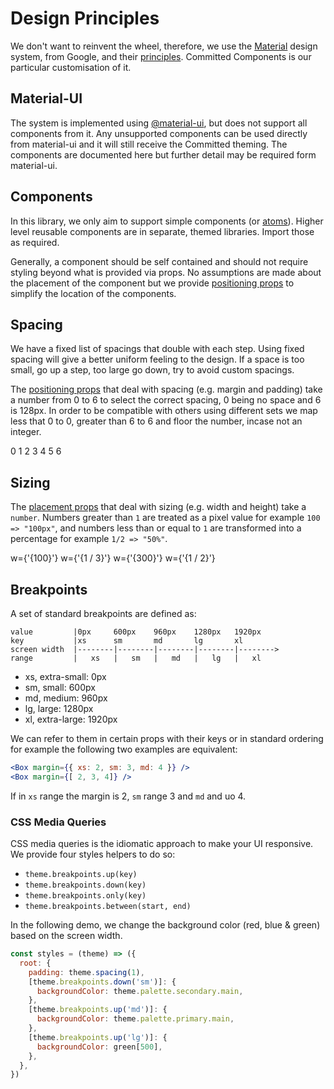 
<Meta title="Design System/Design Principles" />

# Design Principles

We don't want to reinvent the wheel, therefore, we use the [Material](https://material.io/) design system, from Google, and their
[principles](https://material.io/design/introduction/#principles). Committed Components is our particular customisation of it.

## Material-UI

The system is implemented using [@material-ui](https://material-ui.com), but does not support all components from it.
Any unsupported components can be used directly from material-ui and it will still receive the Committed theming.
The components are documented here but further detail may be required form material-ui.

## Components

In this library, we only aim to support simple components (or [atoms](http://atomicdesign.bradfrost.com/)).
Higher level reusable components are in separate, themed libraries. Import those as required.

Generally, a component should be self contained and should not require styling beyond what is provided via props.
No assumptions are made about the placement of the component but we provide [positioning props][positioning] to simplify
the location of the components.

## Spacing

We have a fixed list of spacings that double with each step. Using fixed spacing will give a better uniform
feeling to the design. If a space is too small, go up a step, too large go down, try to avoid custom spacings.

The [positioning props][positioning] that deal with spacing (e.g. margin and padding) take a number from 0 to 6 to select the correct
spacing, 0 being no space and 6 is 128px. In order to be compatible with others using different sets we map less that 0 to 0,
greater than 6 to 6 and floor the number, incase not an integer.

<ThemeProvider>
  <Flex flexDirection="column">
    <Flex alignItems="center">
      <Text>0</Text>
      <Box
        m={1}
        py={1}
        bgcolor={colors.committedYellow[200]}
        width={theme.spacing(0)}
      />
    </Flex>
    <Flex alignItems="center">
      <Text>1</Text>
      <Box
        m={1}
        py={1}
        bgcolor={colors.committedYellow[300]}
        width={theme.spacing(1)}
      />
    </Flex>
    <Flex alignItems="center">
      <Text>2</Text>
      <Box
        m={1}
        py={1}
        bgcolor={colors.committedYellow[400]}
        width={theme.spacing(2)}
      />
    </Flex>
    <Flex alignItems="center">
      <Text>3</Text>
      <Box
        m={1}
        py={1}
        bgcolor={colors.committedYellow[500]}
        width={theme.spacing(3)}
      />
    </Flex>
    <Flex alignItems="center">
      <Text>4</Text>
      <Box
        m={1}
        py={1}
        bgcolor={colors.committedYellow[600]}
        width={theme.spacing(4)}
      />
    </Flex>
    <Flex alignItems="center">
      <Text>5</Text>
      <Box
        m={1}
        py={1}
        bgcolor={colors.committedYellow[700]}
        width={theme.spacing(5)}
      />
    </Flex>
    <Flex alignItems="center">
      <Text>6</Text>
      <Box
        m={1}
        py={1}
        bgcolor={colors.committedYellow[800]}
        width={theme.spacing(6)}
      />
    </Flex>
  </Flex>
</ThemeProvider>

## Sizing

The [placement props][positioning] that deal with sizing (e.g. width and height) take a `number`. Numbers greater than `1` are treated as a pixel value for example `100 => "100px"`,
and numbers less than or equal to `1` are transformed into a percentage for example `1/2 => "50%"`.

<Box p={3} width={100} bgcolor={colors.red[500]} color="white">
  w={'{100}'}
</Box>
<Box p={3} width={1 / 3} bgcolor={colors.green[500]} color="white">
  w={'{1 / 3}'}
</Box>
<Box p={3} width={300} bgcolor={colors.magenta[500]} color="white">
  w={'{300}'}
</Box>
<Box p={3} width={1 / 2} bgcolor={colors.blue[500]} color="white">
  w={'{1 / 2}'}
</Box>

## Breakpoints

A set of standard breakpoints are defined as:

```
value         |0px     600px    960px    1280px   1920px
key           |xs      sm       md       lg       xl
screen width  |--------|--------|--------|--------|-------->
range         |   xs   |   sm   |   md   |   lg   |   xl
```

- xs, extra-small: 0px
- sm, small: 600px
- md, medium: 960px
- lg, large: 1280px
- xl, extra-large: 1920px

We can refer to them in certain props with their keys or in standard
ordering for example the following two examples are equivalent:

```jsx
<Box margin={{ xs: 2, sm: 3, md: 4 }} />
<Box margin={[ 2, 3, 4]} />
```

If in `xs` range the margin is 2, `sm` range 3 and `md` and uo 4.

### CSS Media Queries

CSS media queries is the idiomatic approach to make your UI responsive. We provide four styles helpers to do so:

- `theme.breakpoints.up(key)`
- `theme.breakpoints.down(key)`
- `theme.breakpoints.only(key)`
- `theme.breakpoints.between(start, end)`

In the following demo, we change the background color (red, blue & green) based on the screen width.

```js
const styles = (theme) => ({
  root: {
    padding: theme.spacing(1),
    [theme.breakpoints.down('sm')]: {
      backgroundColor: theme.palette.secondary.main,
    },
    [theme.breakpoints.up('md')]: {
      backgroundColor: theme.palette.primary.main,
    },
    [theme.breakpoints.up('lg')]: {
      backgroundColor: green[500],
    },
  },
})
```

[positioning]: /components/?path=/docs/design-system-positioning--page
